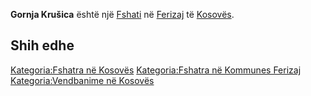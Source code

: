 {{Fshat në Kosovës
 | Emri                = Gornja Krušica
 | EmriAlt                = Gorna Krushica,Gornja Krusica,Gornja Krušica,Krushica,Krushica e Eperme,Krushica e Epërme,Krushice e Eperme,Krushicë e Epërme,Krusica,Krušica,Kryshice,Kryshicë,Горња Крушица
 | Emri (Rasa dhanore) = 
 | Figura              = 
 | Shteti              = Kosovës
 | Komuna              = Ferizaj
 | Kodi postar         = 
 | Sipërfaqja          = 

 | Popullsia           = 

 | Regj. i popullsisë  = 
 | Dend. e popullsisë  = 
 | Faqja zyrtare       = 
 <!--- Koordinatat ----> 
 | Gjerësia            = 42.36361
 | Gjatësia            = 20.935
 | Lartësia            = 
}}
'''Gornja Krušica''' është një [[Fshati]] në [[Ferizaj]] të [[Kosovës]].

<!-- == Gjeografia == -->
<!-- == Historia == -->
<!-- == Demografia == -->
== Shih edhe ==
{{Komuna Ferizaj}}
{{Kosovo-Administrata-Cung}}

[[Kategoria:Fshatra në Kosovës]]
[[Kategoria:Fshatra në Kommunes Ferizaj]]
[[Kategoria:Vendbanime në Kosovës]]
